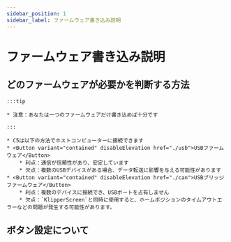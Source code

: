 ```yaml
---
sidebar_position: 1
sidebar_label: ファームウェア書き込み説明
---
```








# ファームウェア書き込み説明

    
## どのファームウェアが必要かを判断する方法

    :::tip

    * 注意：あなたは一つのファームウェアだけ書き込めば十分です

    :::
    
    * C5は以下の方法でホストコンピューターに接続できます
    * <Button variant="contained" disableElevation href="./usb">USBファームウェア</Button>
        * 利点：通信が信頼性があり、安定しています
        * 欠点：複数のUSBデバイスがある場合、データ転送に影響を与える可能性があります
    * <Button variant="contained" disableElevation href="./can">USBブリッジファームウェア</Button>
        * 利点：複数のデバイスに接続でき、USBポートを占有しません
        * 欠点：`KlipperScreen`と同時に使用すると、ホームポジションのタイムアウトエラーなどの問題が発生する可能性があります。

## ボタン設定について

